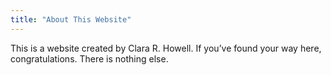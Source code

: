 ```yaml
---
title: "About This Website"
---
```


This is a website created by Clara R. Howell. If you've found your way here, congratulations. There is nothing else.